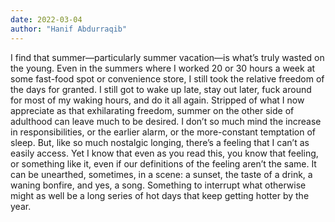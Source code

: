 ```yaml
---
date: 2022-03-04
author: "Hanif Abdurraqib"
---
```


I find that summer—particularly summer vacation—is what’s truly wasted on the young. Even in the summers where I worked 20 or 30 hours a week at some fast-food spot or convenience store, I still took the relative freedom of the days for granted. I still got to wake up late, stay out later, fuck around for most of my waking hours, and do it all again. Stripped of what I now appreciate as that exhilarating freedom, summer on the other side of adulthood can leave much to be desired. I don’t so much mind the increase in responsibilities, or the earlier alarm, or the more-constant temptation of sleep. But, like so much nostalgic longing, there’s a feeling that I can’t as easily access. Yet I know that even as you read this, you know that feeling, or something like it, even if our definitions of the feeling aren’t the same. It can be unearthed, sometimes, in a scene: a sunset, the taste of a drink, a waning bonfire, and yes, a song. Something to interrupt what otherwise might as well be a long series of hot days that keep getting hotter by the year.
